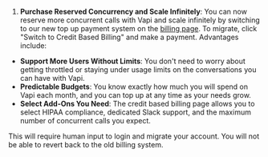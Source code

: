 1. **Purchase Reserved Concurrency and Scale Infinitely**: You can now reserve more concurrent calls with Vapi and scale infinitely by switching to our new top up payment system on the [billing page](https://dashboard.vapi.ai/org/billing). To migrate, click "Switch to Credit Based Billing" and make a payment. Advantages include:

  - **Support More Users Without Limits**: You don't need to worry about getting throttled or staying under usage limits on the conversations you can have with Vapi.
  - **Predictable Budgets**: You know exactly how much you will spend on Vapi each month, and you can top up at any time as your needs grow.
  - **Select Add-Ons You Need**: The credit based billing page allows you to select HIPAA compliance, dedicated Slack support, and the maximum number of concurrent calls you expect.

<Warning>This will require human input to login and migrate your account. You will not be able to revert back to the old billing system.</Warning>